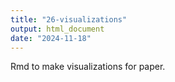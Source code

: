 ```yaml
---
title: "26-visualizations"
output: html_document
date: "2024-11-18"
---
```

Rmd to make visualizations for paper. 
